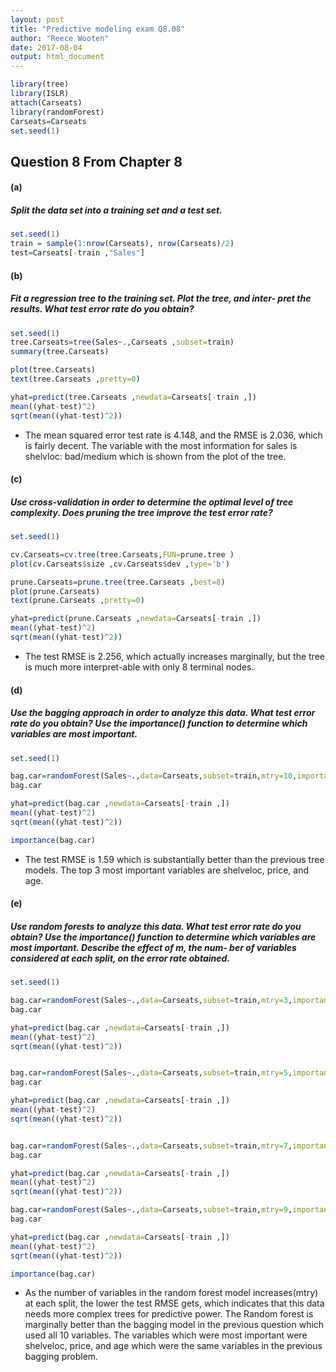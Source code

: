 ```yaml
---
layout: post
title: "Predictive modeling exam Q8.08"
author: "Reece Wooten"
date: 2017-08-04
output: html_document
---
```


```r
library(tree)
library(ISLR)
attach(Carseats)
library(randomForest)
Carseats=Carseats
set.seed(1)
```
## Question 8 From Chapter 8
#### (a) 
##### Split the data set into a training set and a test set.

```r
set.seed(1)
train = sample(1:nrow(Carseats), nrow(Carseats)/2)
test=Carseats[-train ,"Sales"]

```
#### (b) 
##### Fit a regression tree to the training set. Plot the tree, and inter- pret the results. What test error rate do you obtain?

```r
set.seed(1)
tree.Carseats=tree(Sales~.,Carseats ,subset=train)
summary(tree.Carseats)

plot(tree.Carseats)
text(tree.Carseats ,pretty=0)

yhat=predict(tree.Carseats ,newdata=Carseats[-train ,])
mean((yhat-test)^2)
sqrt(mean((yhat-test)^2))

```
* The mean squared error test rate is 4.148, and the RMSE is 2.036, which is fairly decent. The variable with the most information for sales is shelvloc: bad/medium which is shown from the plot of the tree.  

#### (c) 
##### Use cross-validation in order to determine the optimal level of tree complexity. Does pruning the tree improve the test error rate?

```r
set.seed(1)

cv.Carseats=cv.tree(tree.Carseats,FUN=prune.tree )
plot(cv.Carseats$size ,cv.Carseats$dev ,type='b')

prune.Carseats=prune.tree(tree.Carseats ,best=8)
plot(prune.Carseats)
text(prune.Carseats ,pretty=0)

yhat=predict(prune.Carseats ,newdata=Carseats[-train ,])
mean((yhat-test)^2)
sqrt(mean((yhat-test)^2))
```
* The test RMSE is 2.256, which actually increases marginally, but the tree is much more interpret-able with only 8 terminal nodes. 

#### (d) 
##### Use the bagging approach in order to analyze this data. What test error rate do you obtain? Use the importance() function to determine which variables are most important.
```r
set.seed(1)

bag.car=randomForest(Sales~.,data=Carseats,subset=train,mtry=10,importance =TRUE)
bag.car

yhat=predict(bag.car ,newdata=Carseats[-train ,])
mean((yhat-test)^2)
sqrt(mean((yhat-test)^2))

importance(bag.car)


```
* The test RMSE is 1.59 which is substantially better than the previous tree models. The top 3 most important variables are shelveloc, price, and age.

#### (e) 
##### Use random forests to analyze this data. What test error rate do you obtain? Use the importance() function to determine which variables are most important. Describe the effect of m, the num- ber of variables considered at each split, on the error rate obtained.
```r
set.seed(1)

bag.car=randomForest(Sales~.,data=Carseats,subset=train,mtry=3,importance =TRUE)
bag.car

yhat=predict(bag.car ,newdata=Carseats[-train ,])
mean((yhat-test)^2)
sqrt(mean((yhat-test)^2))


bag.car=randomForest(Sales~.,data=Carseats,subset=train,mtry=5,importance =TRUE)
bag.car

yhat=predict(bag.car ,newdata=Carseats[-train ,])
mean((yhat-test)^2)
sqrt(mean((yhat-test)^2))


bag.car=randomForest(Sales~.,data=Carseats,subset=train,mtry=7,importance =TRUE)
bag.car

yhat=predict(bag.car ,newdata=Carseats[-train ,])
mean((yhat-test)^2)
sqrt(mean((yhat-test)^2))

bag.car=randomForest(Sales~.,data=Carseats,subset=train,mtry=9,importance =TRUE)
bag.car

yhat=predict(bag.car ,newdata=Carseats[-train ,])
mean((yhat-test)^2)
sqrt(mean((yhat-test)^2))

importance(bag.car)

```
* As the number of variables in the random forest model increases(mtry) at each split, the lower the test RMSE gets, which indicates that this data needs more complex trees for predictive power. The Random forest is marginally better than the bagging model in the previous question which used all 10 variables. The variables which were most important were shelveloc, price, and age which were the same variables in the previous bagging problem. 
